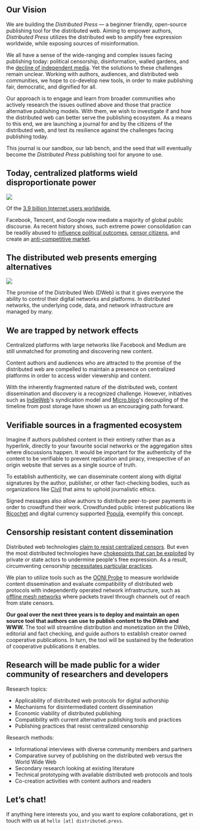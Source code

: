 ## Our Vision

We are building the _Distributed Press_ — a beginner friendly, open-source publishing tool for the distributed web. Aiming to empower authors, _Distributed Press_ utilizes the distributed web to amplify free expression worldwide, while exposing sources of misinformation.

We all have a sense of the wide-ranging and complex issues facing publishing today: political censorship, disinformation, walled gardens, and the [decline of independent media][decline of independent media]. Yet the solutions to these challenges remain unclear. Working with authors, audiences, and distributed web communities, we hope to co-develop new tools, in order to make publishing fair, democratic, and dignified for all.

Our approach is to engage and learn from broader communities who actively research the issues outlined above and those that practice alternative publishing models. With them, we wish to investigate if and how the distributed web can better serve the publishing ecosystem. As a means to this end, we are launching a journal for and by the citizens of the distributed web, and test its resilience against the challenges facing publishing today.

This journal is our sandbox, our lab bench, and the seed that will eventually become the _Distributed Press_ publishing tool for anyone to use.

[decline of independent media]: https://www.cima.ned.org/publication/confronting-the-crisis-in-independent-media/

## Today, centralized platforms wield disproportionate power

<img src="/img/distributed-press-0.svg"/>

Of the [3.9 billion Internet users worldwide][3.9 billion Internet users worldwide],

Facebook, Tencent, and Google now mediate a majority of global public discourse. As recent history shows, such extreme power consolidation can be readily abused to [influence political outcomes][influence political outcomes], [censor citizens][censor citizens], and create an [anti-competitive market][anti-competitive market].

[3.9 billion Internet users worldwide]: https://www.statista.com/topics/1145/internet-usage-worldwide/
[Scandals and teen dropoff weren't enough to stop Facebook's growth]: https://www.businessinsider.com/facebook-grew-monthly-average-users-in-q1-2019-4
[censor citizens]: https://citizenlab.ca/tag/wechat/
[influence political outcomes]: https://en.wikipedia.org/wiki/Facebook%E2%80%93Cambridge_Analytica_data_scandal
[anti-competitive market]: https://ec.europa.eu/commission/presscorner/detail/en/IP_19_1770

## The distributed web presents emerging alternatives

<img src="/img/distributed-press-1.svg"/>

The promise of the Distributed Web (DWeb) is that it gives everyone the ability to control their digital networks and platforms. In distributed networks, the underlying code, data, and network infrastructure are managed by many. 

## We are trapped by network effects

Centralized platforms with large networks like Facebook and Medium are still unmatched for promoting and discovering new content.

Content authors and audiences who are attracted to the promise of the distributed web are compelled to maintain a presence on centralized platforms in order to access wider viewership and content.

With the inherently fragmented nature of the distributed web, content dissemination and discovery is a recognized challenge. However, initiatives such as [IndieWeb][IndieWeb]'s syndication model and [Micro.blog][Micro.blog]'s decoupling of the timeline from post storage have shown us an encouraging path forward.

[IndieWeb]: https://indieweb.org
[Micro.blog]: https://micro.blog

## Verifiable sources in a fragmented ecosystem

Imagine if authors published content in their entirety rather than as a hyperlink, directly to your favourite social networks or the aggregation sites where discussions happen. It would be important for the authenticity of the content to be verifiable to prevent replication and piracy, irrespective of an origin website that serves as a single source of truth.

To establish authenticity, we can disseminate content along with digital signatures by the author, publisher, or other fact-checking bodies, such as organizations like [Civil][Civil] that aims to uphold journalistic ethics.

Signed messages also allow authors to distribute peer-to-peer payments in order to crowdfund their work. Crowdfunded public interest publications like [Ricochet][Ricochet] and digital currency supported [Popula][Popula], exemplify this concept.

[Civil]: https://civil.co
[Ricochet]: https://ricochet.media
[Popula]: https://popula.com

## Censorship resistant content dissemination

Distributed web technologies [claim to resist centralized censors][claim to resist centralized censors]. But even the most distributed technologies have [chokepoints that can be exploited][chokepoints that can be exploited] by private or state actors to undermine people's free expression. As a result, circumventing censorship [necessitates particular practices][necessitates particular practices].

We plan to utilize tools such as the [OONI Probe][OONI Probe] to measure worldwide content dissemination and evaluate compatibility of distributed web protocols with independently operated network infrastructure, such as [offline mesh networks][offline mesh networks] where packets travel through channels out of reach from state censors.

[claim to resist centralized censors]: https://ipfs.io/blog/24-uncensorable-wikipedia/
[chokepoints that can be exploited]: https://github.com/ipfs/ipfs/issues/419
[necessitates particular practices]: https://github.com/ipfs/notes/issues/281
[OONI Probe]: https://ooni.org/nettest/
[offline mesh networks]: https://edgeryders.eu/t/a-radically-new-internet-a-study-on-p2p-protocols-and-mesh-networks/9802

**Our goal over the next three years is to deploy and maintain an open source tool that authors can use to publish content to the DWeb and WWW.** The tool will streamline distribution and monetization on the DWeb, editorial and fact checking, and guide authors to establish creator owned cooperative publications. In turn, the tool will be sustained by the federation of cooperative publications it enables.

## Research will be made public for a wider community of researchers and developers

Research topics:
- Applicability of distributed web protocols for digital authorship
- Mechanisms for disintermediated content dissemination
- Economic viability of distributed publishing
- Compatibility with current alternative publishing tools and practices
- Publishing practices that resist centralized censorship

Research methods:
- Informational interviews with diverse community members and partners
- Comparative survey of publishing on the distributed web versus the World Wide Web
- Secondary research looking at existing literature
- Technical prototyping with available distributed web protocols and tools
- Co-creation activities with content authors and readers

## Let’s chat!
If anything here interests you, and you want to explore collaborations, get in touch with us at `hello [at] distributed.press`.
